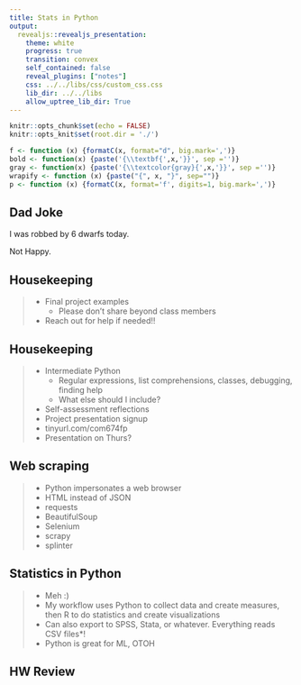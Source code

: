 ```yaml
---
title: Stats in Python
output: 
  revealjs::revealjs_presentation:
    theme: white
    progress: true
    transition: convex
    self_contained: false
    reveal_plugins: ["notes"]
    css: ../../libs/css/custom_css.css
    lib_dir: ../../libs
    allow_uptree_lib_dir: True
---
```


```r
knitr::opts_chunk$set(echo = FALSE)
knitr::opts_knit$set(root.dir = './')

f <- function (x) {formatC(x, format="d", big.mark=',')}
bold <- function(x) {paste('{\\textbf{',x,'}}', sep ='')}
gray <- function(x) {paste('{\\textcolor{gray}{',x,'}}', sep ='')}
wrapify <- function (x) {paste("{", x, "}", sep="")}
p <- function (x) {formatC(x, format='f', digits=1, big.mark=',')}
```

## Dad Joke

I was robbed by 6 dwarfs today.

<span class='fragment'>
Not Happy.
</span>

## Housekeeping

> - Final project examples
>	- Please don't share beyond class members
> - Reach out for help if needed!!

## Housekeeping

> - Intermediate Python
>	- Regular expressions, list comprehensions, classes, debugging, finding help
>	- What else should I include?
> - Self-assessment reflections
> - Project presentation signup
> - tinyurl.com/com674fp
> - Presentation on Thurs?

## Web scraping

> - Python impersonates a web browser
> - HTML instead of JSON
> - requests
> - BeautifulSoup
> - Selenium
> - scrapy
> - splinter


## Statistics in Python

> - Meh :)
> - My workflow uses Python to collect data and create measures, then R to do statistics and create visualizations
> - Can also export to SPSS, Stata, or whatever. Everything reads CSV files*!
> - Python is great for ML, OTOH


## HW Review

